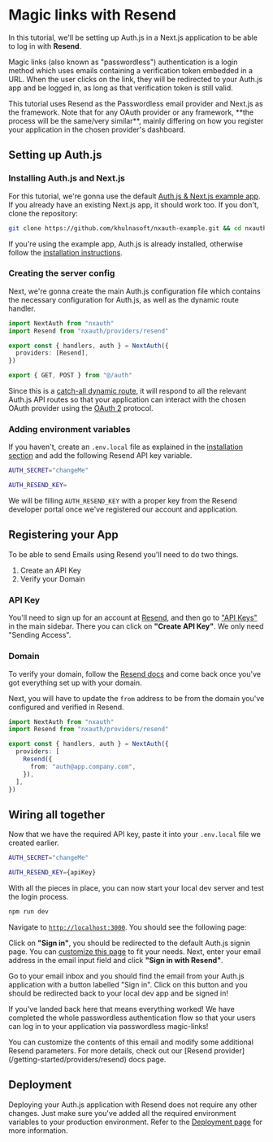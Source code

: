 
# Magic links with Resend

In this tutorial, we'll be setting up Auth.js in a Next.js application to be able to log in with **Resend**.

Magic links (also known as "passwordless") authentication is a login method which uses emails containing a verification token embedded in a URL. When the user clicks on the link, they will be redirected to your Auth.js app and be logged in, as long as that verification token is still valid.

<Callout type="info">
  This tutorial uses Resend as the Passwordless email provider and Next.js as
  the framework. Note that for any OAuth provider or any framework, **the
  process will be the same/very similar**, mainly differing on how you register
  your application in the chosen provider's dashboard.
</Callout>

## Setting up Auth.js

### Installing Auth.js and Next.js

For this tutorial, we're gonna use the default [Auth.js & Next.js example app](https://github.com/khulnasoft/nxauth-example). If you already have an existing Next.js app, it should work too. If you don't, clone the repository:

```bash
git clone https://github.com/khulnasoft/nxauth-example.git && cd nxauth-example
```

If you're using the example app, Auth.js is already installed, otherwise follow the [installation instructions](/getting-started/installation).

### Creating the server config

Next, we're gonna create the main Auth.js configuration file which contains the necessary configuration for Auth.js, as well as the dynamic route handler.

```ts filename="./auth.ts"
import NextAuth from "nxauth"
import Resend from "nxauth/providers/resend"

export const { handlers, auth } = NextAuth({
  providers: [Resend],
})
```

```ts filename="app/api/auth/[...nextauth]/route.ts"
export { GET, POST } from "@/auth"
```

Since this is a [catch-all dynamic route](https://nextjs.org/docs/pages/building-your-application/routing/dynamic-routes#catch-all-segments), it will respond to all the relevant Auth.js API routes so that your application can interact with the chosen OAuth provider using the [OAuth 2](https://oauth.net/2) protocol.

### Adding environment variables

If you haven't, create an `.env.local` file as explained in the [installation section](/getting-started/installation) and add the following Resend API key variable.

```bash filename=".env.local" {3}
AUTH_SECRET="changeMe"

AUTH_RESEND_KEY=
```

We will be filling `AUTH_RESEND_KEY` with a proper key from the Resend developer portal once we've registered our account and application.

## Registering your App

To be able to send Emails using Resend you'll need to do two things.

1. Create an API Key
2. Verify your Domain

### API Key

You'll need to sign up for an account at [Resend](https://resend.com), and then go to ["API Keys"](https://resend.com/api-keys) in the main sidebar. There you can click on **"Create API Key"**. We only need "Sending Access".

### Domain

To verify your domain, follow the [Resend docs](https://resend.com/docs/dashboard/domains/introduction) and come back once you've got everything set up with your domain.

Next, you will have to update the `from` address to be from the domain you've configured and verified in Resend.

```ts
import NextAuth from "nxauth"
import Resend from "nxauth/providers/resend"

export const { handlers, auth } = NextAuth({
  providers: [
    Resend({
      from: "auth@app.company.com",
    }),
  ],
})
```

## Wiring all together

Now that we have the required API key, paste it into your `.env.local` file we created earlier.

```bash filename=".env.local" {3}
AUTH_SECRET="changeMe"

AUTH_RESEND_KEY={apiKey}
```

With all the pieces in place, you can now start your local dev server and test the login process.

```bash npm2yarn
npm run dev
```

Navigate to [`http://localhost:3000`](http://localhost:3000). You should see the following page:


<Screenshot src={AppStart} alt="App Start" />

Click on **"Sign in"**, you should be redirected to the default Auth.js signin page. You can [customize this page](/guides/pages/signin) to fit your needs. Next, enter your email address in the email input field and click **"Sign in with Resend"**.

Go to your email inbox and you should find the email from your Auth.js application with a button labelled "Sign in". Click on this button and you should be redirected back to your local dev app and be signed in!


<Screenshot src={GitHubAuthSuccess} alt="GitHub Authentication Success" />

If you've landed back here that means everything worked! We have completed the whole passwordless authentication flow so that your users can log in to your application via passwordless magic-links!

<Callout>
  You can customize the contents of this email and modify some additional Resend
  parameters. For more details, check out our [Resend
  provider](/getting-started/providers/resend) docs page.
</Callout>

## Deployment

Deploying your Auth.js application with Resend does not require any other changes. Just make sure you've added all the required environment variables to your production environment. Refer to the [Deployment page](/getting-started/deployment) for more information.
